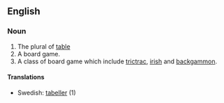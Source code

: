 ==English==
===Noun===
#The plural of [[table]]
#A board game.
#A class of board game which include [[trictrac]], [[irish]] and [[backgammon]].

====Translations====
*Swedish: [[tabeller]] (1)